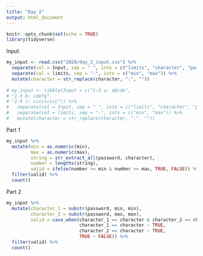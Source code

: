 ```yaml
---
title: "Day 2"
output: html_document
---
```


```r
knitr::opts_chunk$set(echo = TRUE)
library(tidyverse)
```

Input
```r
my_input <- read.csv("2020/day_2_input.csv") %>% 
  separate(col = Input, sep = " ", into = c("limits", "character", "password")) %>% 
  separate(col = limits, sep = "-", into = c("min", "max")) %>% 
  mutate(character = str_replace(character, ":", ""))
  
# my_input <- tibble(Input = c("1-3 a: abcde",
# "1-3 b: cdefg",
# "2-9 c: ccccccccc")) %>%
#   separate(col = Input, sep = " ", into = c("limits", "character", "password")) %>%
#   separate(col = limits, sep = "-", into = c("min", "max")) %>%
#   mutate(character = str_replace(character, ":", ""))
```

Part 1
```r
my_input %>% 
  mutate(min = as.numeric(min),
         max = as.numeric(max),
         string = str_extract_all(password, character),
         number = lengths(string),
         valid = ifelse(number >= min & number <= max, TRUE, FALSE)) %>% 
  filter(valid) %>% 
  count()
```

Part 2
```r
my_input %>% 
  mutate(character_1 = substr(password, min, min),
         character_2 = substr(password, max, max),
         valid = case_when(character_1 == character & character_2 == character ~ FALSE,
                           character_1 == character ~ TRUE,
                           character_2 == character ~ TRUE, 
                           TRUE ~ FALSE)) %>% 
  filter(valid) %>% 
  count()
```

